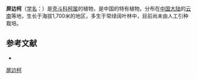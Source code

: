 {{Speciesbox
| name = 屏边柯
| status = 
| status_system = 
| image =
| genus = Lithocarpus
| species = laetus
| authority = Chun et Huang
}}

'''屏边柯'''（[[学名|学名]]：{{lang|la|''Lithocarpus laetus''}}）是[[壳斗科|壳斗科]][[柯属|柯属]]的植物，是中国的特有植物。分布在[[中国大陆|中国大陆]]的[[云南|云南]]等地，生长于海拔1,700米的地区，多生于常绿阔叶林中，目前尚未由人工引种栽培。

== 参考文献 ==
<div class="references-small">
* {{cite web| url =http://www.bioinfo.cn/db05/KmzwSpecies.php?action=view&id=7236| title =屏边柯| work =《中国高等植物数据库全库》| publisher =中国科学院微生物研究所| author =昆明植物研究所| accessdate =2009-02-24| deadurl =yes| archiveurl =https://web.archive.org/web/20160305075942/http://www.bioinfo.cn/db05/KmzwSpecies.php?action=view&id=7236| archivedate =2016-03-05}}
</div>
{{Taxonbar|from=Q11042889}}

[[Category:柯属|屏边柯]]


{{植物小作品}}